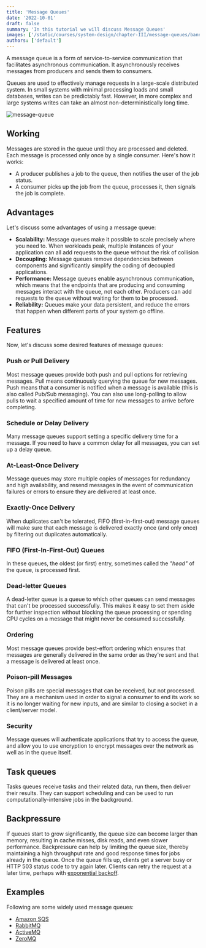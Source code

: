```yaml
---
title: 'Message Queues'
date: '2022-10-01'
draft: false
summary: 'In this tutorial we will discuss Message Queues'
images: ['/static/courses/system-design/chapter-III/message-queues/banner.png']
authors: ['default']
---
```


A message queue is a form of service-to-service communication that facilitates asynchronous communication. It asynchronously receives messages from producers and sends them to consumers.

Queues are used to effectively manage requests in a large-scale distributed system. In small systems with minimal processing loads and small databases, writes can be predictably fast. However, in more complex and large systems writes can take an almost non-deterministically long time.

![message-queue](/static/courses/system-design/chapter-III/message-queues/message-queue.png)

## Working

Messages are stored in the queue until they are processed and deleted. Each message is processed only once by a single consumer. Here's how it works:

- A producer publishes a job to the queue, then notifies the user of the job status.
- A consumer picks up the job from the queue, processes it, then signals the job is complete.

## Advantages

Let's discuss some advantages of using a message queue:

- **Scalability:** Message queues make it possible to scale precisely where you need to. When workloads peak, multiple instances of your application can all add requests to the queue without the risk of collision
- **Decoupling:** Message queues remove dependencies between components and significantly simplify the coding of decoupled applications.
- **Performance:** Message queues enable asynchronous communication, which means that the endpoints that are producing and consuming messages interact with the queue, not each other. Producers can add requests to the queue without waiting for them to be processed.
- **Reliability:** Queues make your data persistent, and reduce the errors that happen when different parts of your system go offline.

## Features

Now, let's discuss some desired features of message queues:

### Push or Pull Delivery

Most message queues provide both push and pull options for retrieving messages. Pull means continuously querying the queue for new messages. Push means that a consumer is notified when a message is available (this is also called Pub/Sub messaging). You can also use long-polling to allow pulls to wait a specified amount of time for new messages to arrive before completing.

### Schedule or Delay Delivery

Many message queues support setting a specific delivery time for a message. If you need to have a common delay for all messages, you can set up a delay queue.

### At-Least-Once Delivery

Message queues may store multiple copies of messages for redundancy and high availability, and resend messages in the event of communication failures or errors to ensure they are delivered at least once.

### Exactly-Once Delivery

When duplicates can't be tolerated, FIFO (first-in-first-out) message queues will make sure that each message is delivered exactly once (and only once) by filtering out duplicates automatically.

### FIFO (First-In-First-Out) Queues

In these queues, the oldest (or first) entry, sometimes called the _"head"_ of the queue, is processed first.

### Dead-letter Queues

A dead-letter queue is a queue to which other queues can send messages that can't be processed successfully. This makes it easy to set them aside for further inspection without blocking the queue processing or spending CPU cycles on a message that might never be consumed successfully.

### Ordering

Most message queues provide best-effort ordering which ensures that messages are generally delivered in the same order as they're sent and that a message is delivered at least once.

### Poison-pill Messages

Poison pills are special messages that can be received, but not processed. They are a mechanism used in order to signal a consumer to end its work so it is no longer waiting for new inputs, and are similar to closing a socket in a client/server model.

### Security

Message queues will authenticate applications that try to access the queue, and allow you to use encryption to encrypt messages over the network as well as in the queue itself.

## Task queues

Tasks queues receive tasks and their related data, run them, then deliver their results. They can support scheduling and can be used to run computationally-intensive jobs in the background.

## Backpressure

If queues start to grow significantly, the queue size can become larger than memory, resulting in cache misses, disk reads, and even slower performance. Backpressure can help by limiting the queue size, thereby maintaining a high throughput rate and good response times for jobs already in the queue. Once the queue fills up, clients get a server busy or HTTP 503 status code to try again later. Clients can retry the request at a later time, perhaps with [exponential backoff](https://en.wikipedia.org/wiki/Exponential_backoff).

## Examples

Following are some widely used message queues:

- [Amazon SQS](https://aws.amazon.com/sqs/)
- [RabbitMQ](https://www.rabbitmq.com/)
- [ActiveMQ](https://activemq.apache.org/)
- [ZeroMQ](https://zeromq.org/)
